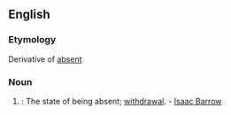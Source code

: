 ==English==
===Etymology===
Derivative of [[absent]]

===Noun===
{{en-noun|-}}
#{{rare}}: The state of being absent; [[withdrawal]]. - [[w:Isaac Barrow|Isaac Barrow]]